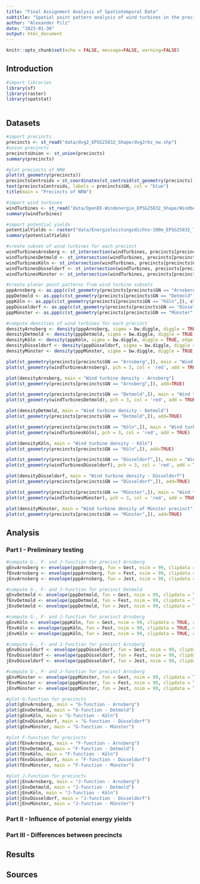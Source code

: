 ```yaml
---
title: "Final Assignment Analysis of Spatiotemporal Data"
subtitle: "Spatial point pattern analysis of wind turbines in the precincts of NRW"
author: "Alexander Pilz"
date: "2023-01-30"
output: html_document
---
```

```r
knitr::opts_chunk$set(echo = FALSE, message=FALSE, warning=FALSE)
```

## Introduction
```r
#import libraries
library(sf) 
library(raster)
library(spatstat)
```
```r

```

## Datasets
```r
#import precincts
precincts <- st_read("data/dvg2_EPSG25832_Shape/dvg2rbz_nw.shp")
#union precincts
precinctsUnion <- st_union(precincts)
summary(precincts)
```
```r
#plot precincts of NRW
plot(st_geometry(precincts))
precinctsCentroids = st_coordinates(st_centroid(st_geometry(precincts)))
text(precinctsCentroids, labels = precincts$GN, col = "blue")
title(main = "Precincts of NRW")
```
```r
#import wind turbines
windTurbines <- st_read("data/OpenEE-Windenergie_EPSG25832_Shape/Windbetrieb_Standorte.shp")
summary(windTurbines)
```
```r
#import potential yields
potentialYields <- raster("data/Energieleistungsdichte-100m_EPSG25832_TIFF/en_100m_klas.tif")
summary(potentialYields)
```

```r
#create subset of wind turbines for each precinct
windTurbinesArnsberg <- st_intersection(windTurbines, precincts[precincts$GN == "Arnsberg",])
windTurbinesDetmold <- st_intersection(windTurbines, precincts[precincts$GN == "Detmold",])
windTurbinesKöln <- st_intersection(windTurbines, precincts[precincts$GN == "Köln",])
windTurbinesDüsseldorf <- st_intersection(windTurbines, precincts[precincts$GN == "Düsseldorf",])
windTurbinesMünster <- st_intersection(windTurbines, precincts[precincts$GN == "Münster",])

#create planar point patterns from wind turbine subsets
pppArnsberg <- as.ppp(c(st_geometry(precincts[precincts$GN == "Arnsberg",]), st_geometry(windTurbinesArnsberg)))
pppDetmold <- as.ppp(c(st_geometry(precincts[precincts$GN == "Detmold",]), st_geometry(windTurbinesDetmold)))
pppKöln <- as.ppp(c(st_geometry(precincts[precincts$GN == "Köln",]), st_geometry(windTurbinesKöln)))
pppDüsseldorf <- as.ppp(c(st_geometry(precincts[precincts$GN == "Düsseldorf",]), st_geometry(windTurbinesDüsseldorf)))
pppMünster <- as.ppp(c(st_geometry(precincts[precincts$GN == "Münster",]), st_geometry(windTurbinesMünster)))

#compute densities of wind turbines for each precinct
densityArnsberg <- density(pppArnsberg, sigma = bw.diggle, diggle = TRUE, edge = TRUE)
densityDetmold <- density(pppDetmold, sigma = bw.diggle, diggle = TRUE, edge = TRUE)
densityKöln <- density(pppKöln, sigma = bw.diggle, diggle = TRUE, edge = TRUE)
densityDüsseldorf <- density(pppDüsseldorf, sigma = bw.diggle, diggle = TRUE, edge = TRUE)
densityMünster <- density(pppMünster, sigma = bw.diggle, diggle = TRUE, edge = TRUE)
```

```r

plot(st_geometry(precincts[precincts$GN == "Arnsberg",]), main = "Wind turbines - Arnsberg")
plot(st_geometry(windTurbinesArnsberg), pch = 3, col = 'red', add = TRUE)

plot(densityArnsberg, main = "Wind turbine density - Arnsberg")
plot(st_geometry(precincts[precincts$GN == "Arnsberg",]), add=TRUE)

plot(st_geometry(precincts[precincts$GN == "Detmold",]), main = "Wind turbines - Detmold")
plot(st_geometry(windTurbinesDetmold), pch = 3, col = 'red', add = TRUE)

plot(densityDetmold, main = "Wind turbine density - Detmold")
plot(st_geometry(precincts[precincts$GN == "Detmold",]), add=TRUE)

plot(st_geometry(precincts[precincts$GN == "Köln",]), main = "Wind turbines - Köln")
plot(st_geometry(windTurbinesKöln), pch = 3, col = 'red', add = TRUE)

plot(densityKöln, main = "Wind turbine density - Köln")
plot(st_geometry(precincts[precincts$GN == "Köln",]), add=TRUE)

plot(st_geometry(precincts[precincts$GN == "Düsseldorf",]), main = "Wind turbines - Düsseldorf")
plot(st_geometry(windTurbinesDüsseldorf), pch = 3, col = 'red', add = TRUE)

plot(densityDüsseldorf, main = "Wind turbine density - Düsseldorf")
plot(st_geometry(precincts[precincts$GN == "Düsseldorf",]), add=TRUE)

plot(st_geometry(precincts[precincts$GN == "Münster",]), main = "Wind turbines of Münster precinct")
plot(st_geometry(windTurbinesMünster), pch = 3, col = 'red', add = TRUE)

plot(densityMünster, main = "Wind turbine density of Münster precinct")
plot(st_geometry(precincts[precincts$GN == "Münster",]), add=TRUE)
```

## Analysis
### Part I - Preliminary testing
```r
#compute G-, F- and J-function for precinct Arnsberg
gEnvArnsberg <- envelope(pppArnsberg, fun = Gest, nsim = 99, clipdata = TRUE, correction = "best", verbose = FALSE)
fEnvArnsberg <- envelope(pppArnsberg, fun = Fest, nsim = 99, clipdata = TRUE, correction = "best", verbose = FALSE)
jEnvArnsberg <- envelope(pppArnsberg, fun = Jest, nsim = 99, clipdata = TRUE, correction = "best", verbose = FALSE)

#compute G-, F- and J-function for precinct Detmold
gEnvDetmold <- envelope(pppDetmold, fun = Gest, nsim = 99, clipdata = TRUE, correction = "best", verbose = FALSE)
fEnvDetmold <- envelope(pppDetmold, fun = Fest, nsim = 99, clipdata = TRUE, correction = "best", verbose = FALSE)
jEnvDetmold <- envelope(pppDetmold, fun = Jest, nsim = 99, clipdata = TRUE, correction = "best", verbose = FALSE)

#compute G-, F- and J-function for precinct Arnsberg
gEnvKöln <- envelope(pppKöln, fun = Gest, nsim = 99, clipdata = TRUE, correction = "best", verbose = FALSE)
fEnvKöln <- envelope(pppKöln, fun = Fest, nsim = 99, clipdata = TRUE, correction = "best", verbose = FALSE)
jEnvKöln <- envelope(pppKöln, fun = Jest, nsim = 99, clipdata = TRUE, correction = "best", verbose = FALSE)

#compute G-, F- and J-function for precinct Arnsberg
gEnvDüsseldorf <- envelope(pppDüsseldorf, fun = Gest, nsim = 99, clipdata = TRUE, correction = "best", verbose = FALSE)
fEnvDüsseldorf <- envelope(pppDüsseldorf, fun = Fest, nsim = 99, clipdata = TRUE, correction = "best", verbose = FALSE)
jEnvDüsseldorf <- envelope(pppDüsseldorf, fun = Jest, nsim = 99, clipdata = TRUE, correction = "best", verbose = FALSE)

#compute G-, F- and J-function for precinct Arnsberg
gEnvMünster <- envelope(pppMünster, fun = Gest, nsim = 99, clipdata = TRUE, correction = "best", verbose = FALSE)
fEnvMünster <- envelope(pppMünster, fun = Fest, nsim = 99, clipdata = TRUE, correction = "best", verbose = FALSE)
jEnvMünster <- envelope(pppMünster, fun = Jest, nsim = 99, clipdata = TRUE, correction = "best", verbose = FALSE)
```
```r
#plot G-function for precincts
plot(gEnvArnsberg, main = "G-function - Arnsberg")
plot(gEnvDetmold, main = "G-function - Detmold")
plot(gEnvKöln, main = "G-function - Köln")
plot(gEnvDüsseldorf, main = "G-function - Düsseldorf")
plot(gEnvMünster, main = "G-function - Münster")
```
```r
#plot F-function for precincts
plot(fEnvArnsberg, main = "F-function - Arnsberg")
plot(fEnvDetmold, main = "F-function - Detmold")
plot(fEnvKöln, main = "F-function - Köln")
plot(fEnvDüsseldorf, main = "F-function - Düsseldorf")
plot(fEnvMünster, main = "F-function - Münster")
```
```r
#plot J-function for precincts
plot(jEnvArnsberg, main = "J-function - Arnsberg")
plot(jEnvDetmold, main = "J-function - Detmold")
plot(jEnvKöln, main = "J-function - Köln")
plot(jEnvDüsseldorf, main = "J-function - Düsseldorf")
plot(jEnvMünster, main = "J-function - Münster")
```

### Part II - Influence of potenial energy yields
### Part III - Differences between precincts
## Results
## Sources
